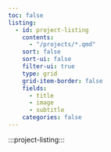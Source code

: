 ```yaml
---
toc: false
listing: 
  - id: project-listing
    contents:
      - "/projects/*.qmd"
    sort: false
    sort-ui: false
    filter-ui: true
    type: grid
    grid-item-border: false
    fields: 
      - title
      - image
      - subtitle
    categories: false
---
```


:::project-listing:::